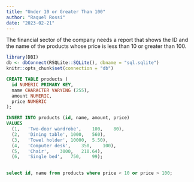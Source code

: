 ```yaml
---
title: "Under 10 or Greater Than 100"
author: "Raquel Rossi"
date: "2023-02-21"
---
```


The financial sector of the company needs a report that shows the ID and the name of the products whose price is less than 10 or greater than 100.

```r

library(DBI)
db <- dbConnect(RSQLite::SQLite(), dbname = "sql.sqlite")
knitr::opts_chunk$set(connection = "db")

```

```sql


CREATE TABLE products (
  id NUMERIC PRIMARY KEY,
  name CHARACTER VARYING (255),
  amount NUMERIC,
  price NUMERIC
);

```

```sql

INSERT INTO products (id, name, amount, price)
VALUES 
  (1,	'Two-door wardrobe',	100,	80),
  (2,	'Dining table',	1000,	560),
  (3,	'Towel holder',	10000,	5.50),
  (4,	'Computer desk',	350,	100),
  (5,	'Chair',	3000,	210.64),
  (6,	'Single bed',	750,	99);
  
```

```sql

select id, name from products where price < 10 or price > 100;

```
